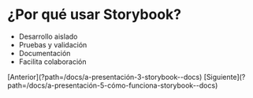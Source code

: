 
<Meta title="A. Presentación/4. React y storybook" />

<div class="intro">
  <h1>¿Por qué usar Storybook?</h1>
  <ul class="list">
    <li>Desarrollo aislado</li>
    <li>Pruebas y validación</li>
    <li>Documentación</li>
    <li>Facilita colaboración</li>
  </ul>
</div>
[Anterior](?path=/docs/a-presentación-3-storybook--docs)
[Siguiente](?path=/docs/a-presentación-5-cómo-funciona-storybook--docs)

<style>
  {`
  .intro {
    height: 100%;
    display: flex;
    flex-direction: column;
    justify-content: center;
    align-items: center;
    gap: 20px;
  }

  .list {
    list-style-type: none;
    padding: 0;
    display: flex;
    flex-direction: column;
    gap: 20px;
  }

  .list li {
    font-size: 24px;
  }
`}
</style>
